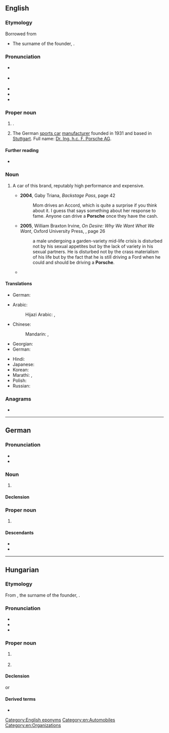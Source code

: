 {{also|porsche}}
==English==
{{wikipedia|lang=en|Porsche (disambiguation)|Porsche}}

===Etymology===
Borrowed from {{bor|en|de|Porsche}}
* {{sense|automotive}} The surname of the founder, {{w|Ferdinand Porsche}}.

===Pronunciation===
* {{a|UK}} {{IPA|en|/ˈpɔːʃ/|/ˈpɔːʃ.ə/|/ˈpɔːʃ.i/}}
* {{a|US}} {{IPA|en|/ˈpɔɹʃ/|/ˈpɔɹʃ.ə/|/ˈpɔɹʃ.i/}}
* {{audio|en|en-us-Porsche.ogg|Audio (US)}}
* {{audio|en|en-uk-Porsche.ogg|Audio (UK)}}
* {{rhymes|en|ɔː(ɹ)ʃ|ɔː(ɹ)ʃə|ɔː(ɹ)ʃi|s1=1|s2=2|s3=2}}

===Proper noun===
{{en-proper noun|~}}

# {{lb|en|countable}} {{surname|en|from=German}}.
# {{lb|en|automotive}} The German [[sports car]] [[manufacturer]] founded in 1931 and based in [[Stuttgart]]. Full name: [[w:Porsche|Dr. Ing. h.c. F. Porsche AG]].

====Further reading====
* {{pedia}}

===Noun===
{{en-noun}}

# {{lb|en|automotive}} A car of this brand, reputably high performance and expensive.
#* '''2004''', Gaby Triana, ''Backstage Pass'', page 42
#*: Mom drives an Accord, which is quite a surprise if you think about it. I guess that says something about her response to fame. Anyone can drive a '''Porsche''' once they have the cash.
#* '''2005''', William Braxton Irvine, ''On Desire:<!--colon in original--> Why We Want What We Want'', Oxford University Press, {{ISBN|0195188624}}, page 26
#*: a male undergoing a garden-variety mid-life crisis is disturbed not by his sexual appetites but by the lack of variety in his sexual partners. He is disturbed not by the crass materialism of his life but by the fact that he is still driving a Ford when he could and should be driving a '''Porsche'''.
#* {{quote-song|en|year=2018|artist={{w|Maroon 5}} ft. {{w|Cardi B}}|title=Girls Like You (Remix)|album=Red Pill Blues|passage=I don't really want a white horse and carriage / I'm thinkin' more of white '''Porsches''' and karats}}

====Translations====
{{trans-top|surname}}
* German: {{t+|de|Porsche}}
{{trans-mid}}
{{trans-bottom}}
{{trans-top|car of this brand}}
* Arabic: {{t|ar|بُورْش|m|tr=burš}}
*: Hijazi Arabic: {{t|acw|پورشه|f|tr=pōrša}}, {{t|acw|بُورْش|f|tr=bōrš}}
* Chinese:
*: Mandarin: {{t+|cmn|保時捷|sc=Hani}}, {{t+|cmn|保时捷|tr=Bǎoshíjié|sc=Hani}}
* Georgian: {{t|ka|პორშე}}
* German: {{t+|de|Porsche|m}}
{{trans-mid}}
* Hindi: {{t|hi|पॉर्श}}
* Japanese: {{t|ja|ポルシェ|tr=Porushe|sc=Jpan}}
* Korean: {{t|ko|^포르쉐}}
* Marathi: {{t|mr|पोर्श|f}}, {{t|mr|पोर्शे|f}}
* Polish: {{t+|pl|porsche|n}}
* Russian: {{t+|ru|По́рше|f}}
{{trans-bottom}}

===Anagrams===
* {{anagrams|en|a=cehoprs|Cophers|Porches|cophers|porches}}

[[Category:English eponyms]]
[[Category:en:Automobiles]]
[[Category:en:Organizations]]

----

==German==

===Pronunciation===
* {{IPA|de|[ˈpɔʁʃə]}}
* {{audio|de|De-Porsche.ogg|Audio}}

===Noun===
{{de-noun|f.sg}}

# {{archaic form of|de|Porst}}

====Declension====
{{de-ndecl|f.sg}}

===Proper noun===
{{de-proper noun|m}}

# {{surname|de|xlit=Porsche}}

====Descendants====
* {{desc|en|Porsche}}
* {{desc|hu|Porsche}}

----

==Hungarian==

===Etymology===
From {{uder|hu|de|Porsche}}, the surname of the founder, {{w|Ferdinand Porsche}}.

===Pronunciation===
* {{hu-IPA|porse}}
* {{hyphenation|hu|Por|sche}}
* {{rhymes|hu|ʃɛ|s=2}}

===Proper noun===
{{head|hu|proper noun}}

# {{l|en|Porsche}} {{gloss|the German sports car manufacturer}}
# {{l|en|Porsche}} {{gloss|a car of this brand}}

====Declension====
{{hu-infl-nom|Porsché|e}}{{hu-pos-tek|Porsché}}
or
{{hu-infl-nom|Porsché|o}}{{hu-pos-tok|Porsché}}

====Derived terms====
* {{l|hu|porschés}}